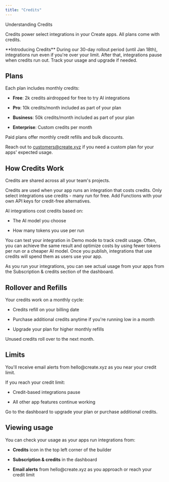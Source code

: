 ```yaml
---
title: "Credits"
---
```


Understanding Credits

Credits power select integrations in your Create apps. All plans come with credits.

<Info>
**Introducing Credits** During our 30-day rollout period (until Jan 18th), integrations run even if you're over your limit. After that, integrations pause when credits run out. Track your usage and upgrade if needed.
</Info>

## Plans

Each plan includes monthly credits:

* **Free**: 2k credits airdropped for free to try AI integrations

* **Pro**: 10k credits/month included as part of your plan

* **Business**: 50k credits/month included as part of your plan

* **Enterprise**: Custom credits per month

Paid plans offer monthly credit refills and bulk discounts.

Reach out to [customers@create.xyz](mailto:customer@create.xyz) if you need a custom plan for your apps' expected usage.

## How Credits Work

Credits are shared across all your team's projects.

Credits are used when your app runs an integration that costs credits. Only select integrations use credits - many run for free. Add Functions with your own API keys for credit-free alternatives.

AI integrations cost credits based on:

* The AI model you choose

* How many tokens you use per run

You can test your integration in Demo mode to track credit usage. Often, you can achieve the same result and optimize costs by using fewer tokens per run or a cheaper AI model. Once you publish, integrations that use credits will spend them as users use your app.

As you run your integrations, you can see actual usage from your apps from the Subscription & credits section of the dashboard.

## Rollover and Refills

Your credits work on a monthly cycle:

* Credits refill on your billing date

* Purchase additional credits anytime if you're running low in a month

* Upgrade your plan for higher monthly refills

Unused credits roll over to the next month.

## Limits

You'll receive email alerts from hello\@create.xyz as you near your credit limit.

If you reach your credit limit:

* Credit-based integrations pause

* All other app features continue working

Go to the dashboard to upgrade your plan or purchase additional credits.

## Viewing usage

You can check your usage as your apps run integrations from:

* **Credits** icon in the top left corner of the builder

* **Subscription & credits** in the dashboard

* **Email alerts** from hello\@create.xyz as you approach or reach your credit limit

